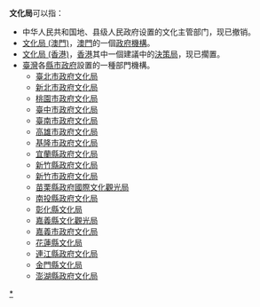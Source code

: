 '''文化局'''可以指：
* 中华人民共和国地、县级人民政府设置的文化主管部门，现已撤销。
* [[文化局_(澳門)|文化局 (澳門)]]，[[澳門|澳門]]的一個[[澳門政府|政府機構]]。
* [[文化局_(香港)|文化局 (香港)]]，[[香港|香港]]其中一個建議中的[[香港特別行政區政府部門|決策局]]，现已擱置。
* [[臺灣|臺灣]]各[[台灣行政區劃|縣市]][[政府|政府]]設置的一種部門機構。
** [[臺北市政府文化局|臺北市政府文化局]]
** [[新北市政府|新北市政府]][[新北市政府文化局|文化局]]
** [[桃園市政府文化局|桃園市政府文化局]]
** [[臺中市政府文化局|臺中市政府文化局]]
** [[臺南市政府|臺南市政府]][[臺南市政府文化局|文化局]]
** [[高雄市政府文化局|高雄市政府文化局]]
** [[基隆市政府|基隆市政府]][[基隆市政府文化局|文化局]]
** [[宜蘭縣政府|宜蘭縣政府]][[宜蘭縣政府文化局|文化局]]
** [[新竹縣政府|新竹縣政府]][[新竹縣政府文化局|文化局]]
** [[新竹市政府|新竹市政府]][[新竹市政府文化局|文化局]]
** [[苗栗縣政府|苗栗縣政府]][[苗栗縣政府國際文化觀光局|國際文化觀光局]]
** [[南投縣政府|南投縣政府]][[南投縣政府文化局|文化局]]
** [[彰化縣|彰化縣]][[彰化縣文化局|文化局]]
** [[嘉義縣|嘉義縣]][[嘉義縣文化觀光局|文化觀光局]]
** [[嘉義市政府|嘉義市政府]][[嘉義市政府文化局|文化局]]
** [[花蓮縣|花蓮縣]][[花蓮縣文化局|文化局]]
** [[連江縣政府|連江縣政府]][[連江縣政府文化局|文化局]]
** [[金門縣|金門縣]][[金門縣文化局|文化局]]
** [[澎湖縣政府|澎湖縣政府]][[澎湖縣政府文化局|文化局]]

{{disambig|Cat=組織機構消歧義}}
[[Category:文化部門|*]]